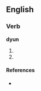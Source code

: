==English==

===Verb===
'''dyun'''

# {{past participle of|[[de]]}}
# {{past participle of|[[dee]]}}

====References====
* {{R:Northeast Dialect 2005}}